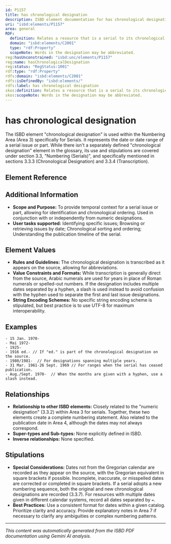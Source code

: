 ```yaml
---
id: P1157
title: has chronological designation
description: ISBD element documentation for has chronological designation
uri: "isbd:elements/P1157"
area: general
RDF:
  definition: Relates a resource that is a serial to its chronological designation.
  domain: "isbd:elements/C2001"
  type: "rdf:Property"
  scopeNote: Words in the designation may be abbreviated.
reg:hasUnconstrained: "isbd:unc/elements/P1157"
reg:name: hasChronologicalDesignation
reg:status: "RegStatus:1001"
rdf:type: "rdf:Property"
rdfs:domain: "isbd:elements/C2001"
rdfs:isDefinedBy: "isbd:elements/"
rdfs:label: has chronological designation
skos:definition: Relates a resource that is a serial to its chronological designation.
skos:scopeNote: Words in the designation may be abbreviated.
---
```

# has chronological designation

The ISBD element "chronological designation" is used within the Numbering Area (Area 3) specifically for Serials. It represents the date or date range of a serial issue or part.  While there isn't a separately defined "chronological designation" element in the glossary, its use and stipulations are covered under section 3.3, "Numbering (Serials)", and specifically mentioned in sections 3.3.3 (Chronological Designation) and 3.3.4 (Transcription).

## Element Reference


<ElementReference frontMatter={frontMatter} />

## Additional Information

- **Scope and Purpose:** To provide temporal context for a serial issue or part, allowing for identification and chronological ordering. Used in conjunction with or independently from numeric designations.
- **User tasks supported:**  Identifying specific issues; Browsing or retrieving issues by date; Chronological sorting and ordering;  Understanding the publication timeline of the serial.


## Element Values

- **Rules and Guidelines:** The chronological designation is transcribed as it appears on the source, allowing for abbreviations.
- **Value Constraints and Formats:**  While transcription is generally direct from the source, Arabic numerals are used for years in place of Roman numerals or spelled-out numbers. If the designation includes multiple dates separated by a hyphen, a slash is used instead to avoid confusion with the hyphen used to separate the first and last issue designations.
- **String Encoding Schemes:** No specific string encoding scheme is stipulated, but best practice is to use UTF-8 for maximum interoperability.

## Examples

```
- 15 Jan. 1970-
- Mai 1972-
- 1925-
- 1916 ed.- // If "ed." is part of the chronological designation on the source.
- 1980/1981-  // For designations spanning multiple years.
- 31 Mar. 1961-26 Sept. 1969 // For ranges when the serial has ceased publication.
- Aug./Sept. 1970-  // When the months are given with a hyphen, use a slash instead.
```

## Relationships

- **Relationship to other ISBD elements:** Closely related to the "numeric designation" (3.3.2) within Area 3 for serials. Together, these two elements create a complete numbering statement.  Also related to the publication date in Area 4, although the dates may not always correspond.
- **Super-types and Sub-types:** None explicitly defined in ISBD.
- **Inverse relationships:** None specified.

## Stipulations

- **Special Considerations:**  Dates not from the Gregorian calendar are recorded as they appear on the source, with the Gregorian equivalent in square brackets if possible. Incomplete, inaccurate, or misspelled dates are corrected or completed in square brackets. If a serial adopts a new numbering sequence, both the original and new chronological designations are recorded (3.3.7). For resources with multiple dates given in different calendar systems, record all dates separated by `=`.
- **Best Practices:** Use a consistent format for dates within a given catalog. Prioritize clarity and accuracy. Provide explanatory notes in Area 7 if necessary to clarify any ambiguities or complex numbering patterns.


---

*This content was automatically generated from the ISBD PDF documentation using Gemini AI analysis.*
